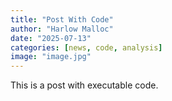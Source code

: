 ```yaml
---
title: "Post With Code"
author: "Harlow Malloc"
date: "2025-07-13"
categories: [news, code, analysis]
image: "image.jpg"
---
```


This is a post with executable code.

